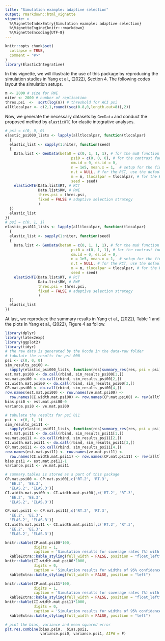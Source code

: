 ```yaml
---
title: "Simulation example: adaptive selection"
output: rmarkdown::html_vignette
vignette: >
  %\VignetteIndexEntry{Simulation example: adaptive selection}
  %\VignetteEngine{knitr::rmarkdown}
  %\VignetteEncoding{UTF-8}
---
```


```r
knitr::opts_chunk$set(
  collapse = TRUE,
  comment = "#>"
)
library(ElasticIntegrative)
```
In this vignette, we will illustrate the use of this package by reproducing the simulation studies in Yang et al., (2022), Section 4. The following codes layout the simulation setups.
```r
m <- 2000 # size for RWE
niter <- 2000 # number of replication
thres.psi  <-  sqrt(log(m)) # threshold for ACI psi
alltlocalpar <- c(2,1,round((seq(0.8,0,length.out=8)),2))
```
Now, we generate the necessary datasets by `GenData` and conduct the proposed method by `elasticHTE` for elastic integrative analyses.
```r
# psi = c(0, 0, 0)
elastic_psi000_lists <- lapply(alltlocalpar, function(tlocalpar)
  {
  elastic_list <- sapply(1:niter, function(seed)
  {
    Data.list <- GenData(beta0 = c(0, 1, 1, 1), # for the mu0 function
                              psi0 = c(0, 0, 0), # for the contrast function
                              om.id = 0, es.id = 0,
                              n = 1e5, mean.x = 1,  # setup for the finite population
                              n.t = NULL, # for the RCT, use the default sample size
                              m = m, tlocalpar = tlocalpar, # for the RWE
                              seed = seed)
    elasticHTE(Data.list$RT, # RCT
               Data.list$RW, # RWE
               thres.psi = thres.psi,
               fixed = FALSE # adaptive selection strategy
               )
  })
  elastic_list
})
# psi = c(0, 1, 1)
elastic_psi011_lists <- lapply(alltlocalpar, function(tlocalpar)
  {
  elastic_list <- sapply(1:niter, function(seed)
  {
    Data.list <- GenData(beta0 = c(0, 1, 1, 1), # for the mu0 function
                              psi0 = c(0, 1, 1), # for the contrast function
                              om.id = 0, es.id = 0,
                              n = 1e5, mean.x = 1,  # setup for the finite population
                              n.t = NULL, # for the RCT, use the default sample size
                              m = m, tlocalpar = tlocalpar, # for the RWE
                              seed = seed)
    elasticHTE(Data.list$RT, # RCT
               Data.list$RW, # RWE
               thres.psi = thres.psi,
               fixed = FALSE # adaptive selection strategy
               )
  })
  elastic_list
})
```
At last, we reproduce the summary results in Yang et al., (2022), Table 1 and the plots in Yang et al., (2022), Figure 4 as follow.
```r
library(dplyr)
library(latex2exp)
library(ggplot2)
library(tidyr)
# the raw data is generated by the Rcode in the data-raw folder
# tabulate the results for psi 000
psi <- c(0, 0, 0)
sim_results_psi00 <-
  sapply(elastic_psi000_lists, function(res)summary_res(res, psi = psi))
est.mat.psi00 <- do.call(rbind, sim_results_psi00[1,])
ve.mat.psi00 <- do.call(rbind, sim_results_psi00[2,])
CI.width.mat.psi00 <- do.call(rbind, sim_results_psi00[3,])
CP.mat.psi00 <- do.call(rbind, sim_results_psi00[4,])
row.names(est.mat.psi00) <- row.names(ve.mat.psi00) <- 
  row.names(CI.width.mat.psi00) <- row.names(CP.mat.psi00) <- rev(alltlocalpar)
bias.psi0 <- est.mat.psi00-0
variance.psi0 <- ve.mat.psi00

# tabulate the results for psi 011
psi <- c(0, 1, 1)
sim_results_psi11 <-
  sapply(elastic_psi011_lists, function(res)summary_res(res, psi = psi))
est.mat.psi11 <- do.call(rbind, sim_results_psi11[1,])
ve.mat.psi11 <- do.call(rbind, sim_results_psi11[2,])
CI.width.mat.psi11 <- do.call(rbind, sim_results_psi11[3,])
CP.mat.psi11 <- do.call(rbind, sim_results_psi11[4,])
row.names(est.mat.psi11) <- row.names(ve.mat.psi11) <- 
  row.names(CI.width.mat.psi11) <- row.names(CP.mat.psi11) <- rev(alltlocalpar)
bias.psi1 <- est.mat.psi11-1
variance.psi1 <- ve.mat.psi11

# summary.tables is stored as a part of this package 
CP.mat.psi00 <- CP.mat.psi00[,c('RT.2', 'RT.3',
  'EE.2', 'EE.3',
  'ELAS.2', 'ELAS.3')]
CI.width.mat.psi00 <- CI.width.mat.psi00[,c('RT.2', 'RT.3',
  'EE.2', 'EE.3',
  'ELAS.2', 'ELAS.3')]

CP.mat.psi11 <- CP.mat.psi11[,c('RT.2', 'RT.3',
  'EE.2', 'EE.3',
  'ELAS.2', 'ELAS.3')]
CI.width.mat.psi11 <- CI.width.mat.psi11[,c('RT.2', 'RT.3',
  'EE.2', 'EE.3',
  'ELAS.2', 'ELAS.3')]
```
```r
knitr::kable(CP.mat.psi00*100,
             digits = 1,
             caption = 'Simulation results for coverage rates (%) with nonzero effect modification  $\\psi_1=\\psi_2=0$')%>%
  kableExtra::kable_styling(full_width = FALSE, position = "float_left")
knitr::kable(CI.width.mat.psi00*1000,
             digits = 0,
             caption = 'Simulation results for widths of 95% confidence intervals ($\\times 10^{-3}$) with nonzero effect modification  $\\psi_1=\\psi_2=0$')%>%
  kableExtra::kable_styling(full_width = FALSE, position = "left")
```
```r
knitr::kable(CP.mat.psi11*100,
             digits = 1,
             caption = 'Simulation results for coverage rates (%) with nonzero effect modification  $\\psi_1=\\psi_2=1$')%>%
  kableExtra::kable_styling(full_width = FALSE, position = "float_left")
knitr::kable(CI.width.mat.psi11*1000,
             digits = 0,
             caption = 'Simulation results for widths of 95% confidence intervals ($\\times 10^{-3}$) with nonzero effect modification  $\\psi_1=\\psi_2=1$')%>%
  kableExtra::kable_styling(full_width = FALSE, position = "left")
```

```r
# plot the bias, variance and mean squared error
plt.res.combine(bias.psi0,  bias.psi1,
                variance.psi0, variance.psi1, AIPW = F)
```
